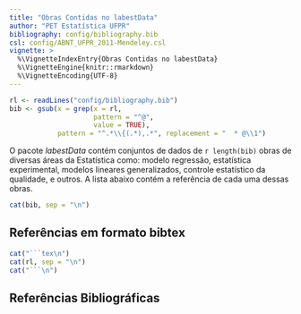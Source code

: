 ```yaml
---
title: "Obras Contidas no labestData"
author: "PET Estatística UFPR"
bibliography: config/bibliography.bib
csl: config/ABNT_UFPR_2011-Mendeley.csl
vignette: >
  %\VignetteIndexEntry{Obras Contidas no labestData}
  %\VignetteEngine{knitr::rmarkdown}
  %\VignetteEncoding{UTF-8}
---
```


```r
rl <- readLines("config/bibliography.bib")
bib <- gsub(x = grep(x = rl,
                     pattern = "^@",
                     value = TRUE),
            pattern = "^.*\\{(.*),.*", replacement = "  * @\\1")
```

O pacote *labestData* contém conjuntos de dados de `r length(bib)` obras
de diversas áreas da Estatística como: modelo regressão, estatística
experimental, modelos lineares generalizados, controle estatístico da
qualidade, e outros. A lista abaixo contém a referência de cada uma
dessas obras.

```r
cat(bib, sep = "\n")
```

## Referências em formato bibtex

```r
cat("```tex\n")
cat(rl, sep = "\n")
cat("```\n")
```

## Referências Bibliográficas
